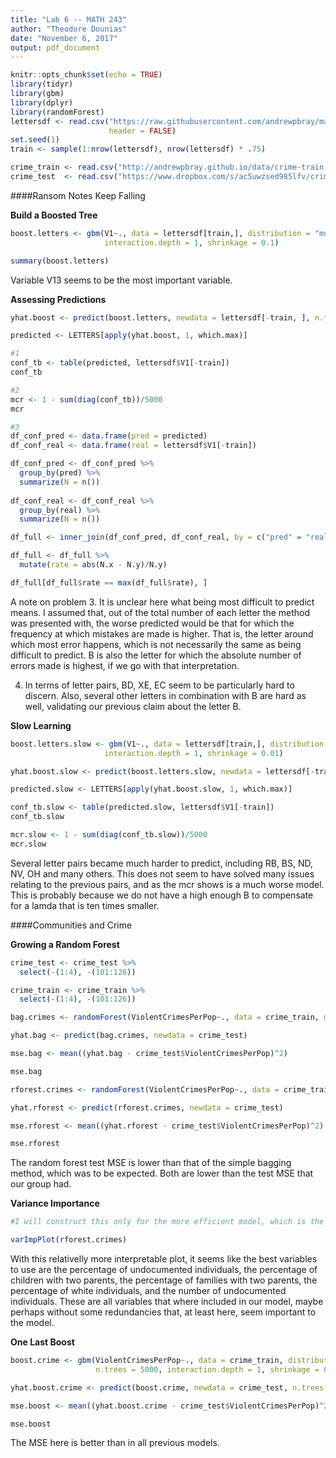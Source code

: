 ```yaml
---
title: "Lab 6 -- MATH 243"
author: "Theodore Dounias"
date: "November 6, 2017"
output: pdf_document
---
```


```r
knitr::opts_chunk$set(echo = TRUE)
library(tidyr)
library(gbm)
library(dplyr)
library(randomForest)
lettersdf <- read.csv("https://raw.githubusercontent.com/andrewpbray/math-243/master/assets/data/letters.csv",
                      header = FALSE)
set.seed(1)
train <- sample(1:nrow(lettersdf), nrow(lettersdf) * .75)

crime_train <- read.csv("http://andrewpbray.github.io/data/crime-train.csv")
crime_test  <- read.csv("https://www.dropbox.com/s/ac5uwzsed985lfv/crime-test.csv?dl=1")
```
  
####Ransom Notes Keep Falling
  
**Build a Boosted Tree**
    
```r
boost.letters <- gbm(V1~., data = lettersdf[train,], distribution = "multinomial", n.trees = 50, 
                     interaction.depth = 1, shrinkage = 0.1)

summary(boost.letters)
```
   
Variable V13 seems to be the most important variable.
    
**Assessing Predictions**
   
```r
yhat.boost <- predict(boost.letters, newdata = lettersdf[-train, ], n.trees = 50)

predicted <- LETTERS[apply(yhat.boost, 1, which.max)]

#1
conf_tb <- table(predicted, lettersdf$V1[-train])
conf_tb

#2
mcr <- 1 - sum(diag(conf_tb))/5000
mcr

#3
df_conf_pred <- data.frame(pred = predicted)
df_conf_real <- data.frame(real = lettersdf$V1[-train])

df_conf_pred <- df_conf_pred %>%
  group_by(pred) %>%
  summarize(N = n())
  
df_conf_real <- df_conf_real %>%
  group_by(real) %>%
  summarize(N = n())

df_full <- inner_join(df_conf_pred, df_conf_real, by = c("pred" = "real"))

df_full <- df_full %>%
  mutate(rate = abs(N.x - N.y)/N.y)

df_full[df_full$rate == max(df_full$rate), ]
```
   
A note on problem 3. It is unclear here what being most difficult to predict means. I assumed that, out of the total number of each letter the method was presented with, the worse predicted would be that for which the frequency at which mistakes are made is higher. That is, the letter around which most error happens, which is not necessarily the same as being difficult to predict. B is also the letter for which the absolute number of errors made is highest, if we go with that interpretation.
    

4. In terms of letter pairs, BD, XE, EC seem to be particularly hard to discern. Also, several other letters in combination with B are hard as well, validating our previous claim about the letter B.
    
**Slow Learning**
    
```r
boost.letters.slow <- gbm(V1~., data = lettersdf[train,], distribution = "multinomial", n.trees = 100, 
                     interaction.depth = 1, shrinkage = 0.01)

yhat.boost.slow <- predict(boost.letters.slow, newdata = lettersdf[-train, ], n.trees = 100)

predicted.slow <- LETTERS[apply(yhat.boost.slow, 1, which.max)]

conf_tb.slow <- table(predicted.slow, lettersdf$V1[-train])
conf_tb.slow

mcr.slow <- 1 - sum(diag(conf_tb.slow))/5000
mcr.slow
```
   
Several letter pairs became much harder to predict, including RB, BS, ND, NV, OH and many others. This does not seem to have solved many issues relating to the previous pairs, and as the mcr shows is a much worse model. This is probably because we do not have a high enough B to compensate for a lamda that is ten times smaller.
    
####Communities and Crime
   
**Growing a Random Forest**
   
```r
crime_test <- crime_test %>%
  select(-(1:4), -(101:126))

crime_train <- crime_train %>%
  select(-(1:4), -(101:126))

bag.crimes <- randomForest(ViolentCrimesPerPop~., data = crime_train, mtry = 96, importance = TRUE)

yhat.bag <- predict(bag.crimes, newdata = crime_test) 

mse.bag <- mean((yhat.bag - crime_test$ViolentCrimesPerPop)^2)

mse.bag

rforest.crimes <- randomForest(ViolentCrimesPerPop~., data = crime_train, importance = TRUE)

yhat.rforest <- predict(rforest.crimes, newdata = crime_test) 

mse.rforest <- mean((yhat.rforest - crime_test$ViolentCrimesPerPop)^2)

mse.rforest
```
   
The random forest test MSE is lower than that of the simple bagging method, which was to be expected. Both are lower than the test MSE that our group had.
   
**Variance Importance**
   
```r
#I will construct this only for the more efficient model, which is the random forest

varImpPlot(rforest.crimes)
```
   
With this relativelly more interpretable plot, it seems like the best variables to use are the percentage of undocumented individuals, the percentage of children with two parents, the percentage of families with two parents, the percentage of white individuals, and the number of undocumented individuals. These are all variables that where included in our model, maybe perhaps without some redundancies that, at least here, seem important to the model.
    
**One Last Boost**
   
```r
boost.crime <- gbm(ViolentCrimesPerPop~., data = crime_train, distribution = "gaussian", 
                   n.trees = 5000, interaction.depth = 1, shrinkage = 0.01)

yhat.boost.crime <- predict(boost.crime, newdata = crime_test, n.trees = 1000)

mse.boost <- mean((yhat.boost.crime - crime_test$ViolentCrimesPerPop)^2)

mse.boost
```
   
The MSE here is better than in all previous models.

